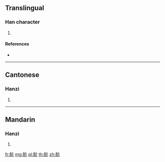 {{character info/new}}
==Translingual==

===Han character===
{{Han char|rn=188|rad=骨|as=04|sn=14|four=78820|canj=BBOLL}}

# {{defn|Han|sort=骨04}}

====References====
* {{Han ref|kx=1448.210|dkj=45128|dj=1974.210|hdz=74408.070|uh=9AB1|ud=39601|bh=E4DA|bd=58586}}

----

==Cantonese==

===Hanzi===
{{yue-hanzi|jyut=|y=haai6}}

# {{defn|lang=yue|sort=骨04}}

----

==Mandarin==

===Hanzi===
{{cmn-hanzi|pin=[[gà]] ([[ga4]]), [[jiá]] ([[jia2]]), [[jiè]] ([[jie4]]), [[xiè]] ([[xie4]])|wg=ka<sup>4</sup>, chia<sup>2</sup>, chieh<sup>4</sup>, hsieh<sup>4</sup>}}

# {{defn|lang=cmn|sort=骨04}}

[[fr:骱]]
[[mg:骱]]
[[pl:骱]]
[[th:骱]]
[[zh:骱]]